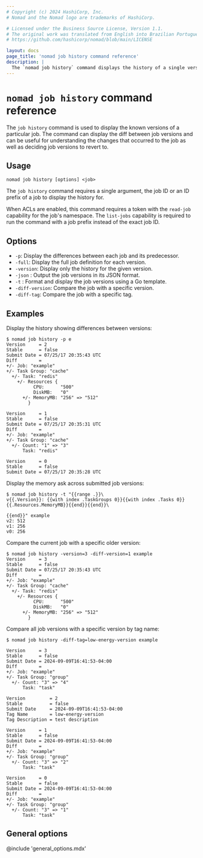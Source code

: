 ```yaml
---
# Copyright (c) 2024 HashiCorp, Inc.
# Nomad and the Nomad logo are trademarks of HashiCorp.

# Licensed under the Business Source License, Version 1.1.
# The original work was translated from English into Brazilian Portuguese.
# https://github.com/hashicorp/nomad/blob/main/LICENSE

layout: docs
page_title: 'nomad job history command reference'
description: |
  The `nomad job history` command displays the history of a single version or all tracked versions of a job. Optionally display the difference between two versions or tags or differences between each job and its predecessor.
---
```


# `nomad job history` command reference

The `job history` command is used to display the known versions of a particular
job. The command can display the diff between job versions and can be useful for
understanding the changes that occurred to the job as well as deciding job
versions to revert to.

## Usage

```plaintext
nomad job history [options] <job>
```

The `job history` command requires a single argument, the job ID or an ID prefix
of a job to display the history for.

When ACLs are enabled, this command requires a token with the `read-job`
capability for the job's namespace. The `list-jobs` capability is required to
run the command with a job prefix instead of the exact job ID.

## Options

- `-p`: Display the differences between each job and its predecessor.
- `-full`: Display the full job definition for each version.
- `-version`: Display only the history for the given version.
- `-json` : Output the job versions in its JSON format.
- `-t` : Format and display the job versions using a Go template.
- `-diff-version`: Compare the job with a specific version.
- `-diff-tag`: Compare the job with a specific tag.


## Examples

Display the history showing differences between versions:

```shell-session
$ nomad job history -p e
Version     = 2
Stable      = false
Submit Date = 07/25/17 20:35:43 UTC
Diff        =
+/- Job: "example"
+/- Task Group: "cache"
  +/- Task: "redis"
    +/- Resources {
          CPU:      "500"
          DiskMB:   "0"
      +/- MemoryMB: "256" => "512"
        }

Version     = 1
Stable      = false
Submit Date = 07/25/17 20:35:31 UTC
Diff        =
+/- Job: "example"
+/- Task Group: "cache"
  +/- Count: "1" => "3"
      Task: "redis"

Version     = 0
Stable      = false
Submit Date = 07/25/17 20:35:28 UTC
```

Display the memory ask across submitted job versions:

```shell-session
$ nomad job history -t "{{range .}}\
v{{.Version}}: {{with index .TaskGroups 0}}{{with index .Tasks 0}}{{.Resources.MemoryMB}}{{end}}{{end}}\

{{end}}" example
v2: 512
v1: 256
v0: 256
```

Compare the current job with a specific older version:

```shell-session
$ nomad job history -version=3 -diff-version=1 example
Version     = 3
Stable      = false
Submit Date = 07/25/17 20:35:43 UTC
Diff        =
+/- Job: "example"
+/- Task Group: "cache"
  +/- Task: "redis"
    +/- Resources {
          CPU:      "500"
          DiskMB:   "0"
      +/- MemoryMB: "256" => "512"
        }
```

Compare all job versions with a specific version by tag name:

```shell-session
$ nomad job history -diff-tag=low-energy-version example

Version     = 3
Stable      = false
Submit Date = 2024-09-09T16:41:53-04:00
Diff        =
+/- Job: "example"
+/- Task Group: "group"
  +/- Count: "3" => "4"
      Task: "task"

Version         = 2
Stable          = false
Submit Date     = 2024-09-09T16:41:53-04:00
Tag Name        = low-energy-version
Tag Description = test description

Version     = 1
Stable      = false
Submit Date = 2024-09-09T16:41:53-04:00
Diff        =
+/- Job: "example"
+/- Task Group: "group"
  +/- Count: "3" => "2"
      Task: "task"

Version     = 0
Stable      = false
Submit Date = 2024-09-09T16:41:53-04:00
Diff        =
+/- Job: "example"
+/- Task Group: "group"
  +/- Count: "3" => "1"
      Task: "task"
```

## General options

@include 'general_options.mdx'
